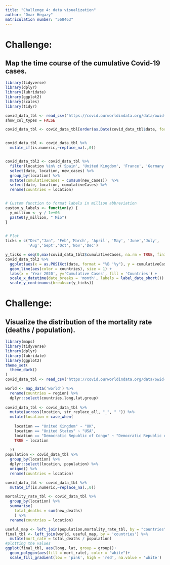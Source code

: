 ```yaml
---
title: "Challenge 4: data visualization"
author: "Omar Hegazy"
matriculation number: "568463"
---
```


# Challenge: 
## Map the time course of the cumulative Covid-19 cases.

```r
library(tidyverse)
library(dplyr)
library(lubridate)
library(ggplot2)
library(scales)
library(tidyr)

covid_data_tbl <- read_csv("https://covid.ourworldindata.org/data/owid-covid-data.csv")
show_col_types = FALSE

covid_data_tbl <- covid_data_tbl[order(as.Date(covid_data_tbl$date, format="%d/%m/%Y")),]


covid_data_tbl <- covid_data_tbl %>%
  mutate_if(is.numeric,~replace_na(.,0))


covid_data_tbl2 <- covid_data_tbl %>%
  filter(location %in% c('Spain', 'United Kingdom', 'France', 'Germany','United States')) %>%
  select(date, location, new_cases) %>%
  group_by(location) %>%
  mutate(cumulativeCases = cumsum(new_cases))  %>%
  select(date, location, cumulativeCases) %>%
  rename(countries = location)


# Custom function to format labels in million abbreviation
custom_y_labels <- function(y) {
  y_million <- y / 1e+06
  paste0(y_million, " Mio")
}
 

# Plot 
ticks = c("Dec","Jan", 'Feb','March', 'April', 'May', 'June','July',
          'Aug','Sept','Oct','Nov','Dec')

y_ticks = seq(0,max(covid_data_tbl2$cumulativeCases, na.rm = TRUE, finite = TRUE),50000000)
covid_data_tbl2 %>%
  ggplot(aes(x = as.POSIXct(date, format = "%B '%y"), y = cumulativeCases)) +
  geom_line(aes(color = countries), size = 1) +
  labs(x = 'Year 2020', y='Cumulative Cases', fill = 'Countries') +
  scale_x_datetime(date_breaks = 'month', labels = label_date_short()) +
  scale_y_continuous(breaks=c(y_ticks))
```


# Challenge: 
## Visualize the distribution of the mortality rate (deaths / population).

```r
library(maps)
library(tidyverse)
library(dplyr)
library(lubridate)
library(ggplot2)
theme_set(
  theme_dark()
)
covid_data_tbl <- read_csv("https://covid.ourworldindata.org/data/owid-covid-data.csv")

world <- map_data('world') %>%
  rename(countries = region) %>%
  dplyr::select(countries,long,lat,group) 
  
covid_data_tbl <- covid_data_tbl %>%
  mutate(across(location, str_replace_all, "_", " ")) %>%
  mutate(location = case_when(
    
    location == "United Kingdom" ~ "UK",
    location == "United States" ~ "USA",
    location == "Democratic Republic of Congo" ~ "Democratic Republic of the Congo",
    TRUE ~ location
    
  ))
population <- covid_data_tbl %>%
  group_by(location) %>%
  dplyr::select(location, population) %>%
  unique() %>%
  rename(countries = location)

covid_data_tbl <- covid_data_tbl %>%
  mutate_if(is.numeric,~replace_na(.,0))

mortality_rate_tbl <- covid_data_tbl %>%
  group_by(location) %>%
  summarise( 
    total_deaths = sum(new_deaths)
    ) %>%
  rename(countries = location)

useful_map <- left_join(population,mortality_rate_tbl, by = "countries")
final_tbl <- left_join(world, useful_map, by = 'countries') %>%
  mutate(mort_rate = total_deaths / population)
#plotting the values
ggplot(final_tbl, aes(long, lat, group = group))+
  geom_polygon(aes(fill = mort_rate), color = "white")+
  scale_fill_gradient(low = 'pink', high = 'red', na.value = 'white')
```
